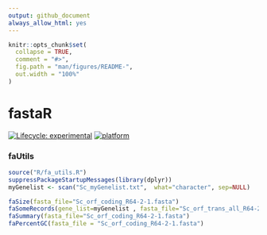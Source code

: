 ```yaml
---
output: github_document
always_allow_html: yes
---
```


<!-- README.md is generated from README.Rmd. Please edit that file -->

```r
knitr::opts_chunk$set(
  collapse = TRUE,
  comment = "#>",
  fig.path = "man/figures/README-",
  out.width = "100%"
)
```

# fastaR

<!-- badges: start -->
[![Lifecycle: experimental](https://img.shields.io/badge/lifecycle-experimental-orange.svg)](https://www.tidyverse.org/lifecycle/#experimental)
[![platform](https://img.shields.io/badge/R-%3E%20v3.5.1-brightgreen)](https://shields.io/category/platform-support)
<!-- badges: end -->


### faUtils
```r
source("R/fa_utils.R")
suppressPackageStartupMessages(library(dplyr))
myGenelist <- scan("Sc_myGenelist.txt",  what="character", sep=NULL)
```


```r
faSize(fasta_file="Sc_orf_coding_R64-2-1.fasta")
faSomeRecords(gene_list=myGenelist , fasta_file="Sc_orf_trans_all_R64-2-1.fasta", outfile="sc_myGenelist.fa")
faSummary(fasta_file="Sc_orf_coding_R64-2-1.fasta")
faPercentGC(fasta_file = "Sc_orf_coding_R64-2-1.fasta")
```

